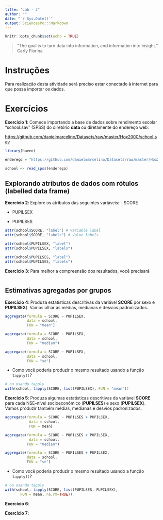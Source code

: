 ```yaml
---
title: "Lab - 3"
author: ""
date: "`r Sys.Date()`"
output: SciencesPo:::Markdown
---
```



```r
knitr::opts_chunk$set(echo = TRUE)
```

  > "The goal is to turn data into information, and information into insight."
<br> Carly Fiorina


# Instruções 
<div id="boxedtext">
Para realização desta atividade será preciso estar conectado à internet para que possa importar os dados.
</div>

# Exercícios

<div id="exercise">
**Exercício 1**: 
Comece importando a base de dados sobre rendimento escolar "school.sav" (SPSS) do diretório **data** ou diretamente do endereço web:

<https://github.com/danielmarcelino/Datasets/raw/master/Hox2000/school.sav>

</div>

```r
library(haven)

endereço = "https://github.com/danielmarcelino/Datasets/raw/master/Hox2000/school.sav"

school <- read_spss(endereço)
```

## Explorando atributos de dados com rótulos (labelled data frame)

<div id="exercise">
**Exercício 2**: Explore os atributos das seguintes variáveis:
- SCORE

- PUPILSEX

- PUPILSES

</div>

```r
attr(school$SCORE, "label") # Variable label
attr(school$SCORE, "labels") # Value labels
```


```r
attr(school$PUPILSEX, "label") 
attr(school$PUPILSEX, "labels")
```


```r
attr(school$PUPILSES, "label") 
attr(school$PUPILSES, "labels")
```


<div id="exercise">
**Exercício 3**: Para melhor a compreensão dos resultados, você precisará 
</div>

```r

```


## Estimativas agregadas por grupos

<div id="exercise">
**Exercício 4**: Produza estatísticas descritivas da variável **SCORE** por sexo e **PUPILSEX**). Vamos olhar as médias, medianas e desvios padronizados.
</div>

```r
aggregate(formula = SCORE ~ PUPILSEX, 
          data = school, 
          FUN = "mean")
```


```r
aggregate(formula = SCORE ~ PUPILSEX, 
          data = school, 
          FUN = "median")
```


```r
aggregate(formula = SCORE ~ PUPILSEX,
          data = school, 
          FUN = "sd")
```


- Como você poderia produzir o mesmo resultado usando a função `tapply()`?

```r
# ou usando tapply
with(school, tapply(SCORE, list(PUPILSEX), FUN = "mean"))
```



<div id="exercise">
**Exercício 5**: Produza algumas estatísticas descritivas da variável **SCORE** para cada NSE--nível socioeconômico (**PUPILSES**) e sexo (**PUPILSEX**). Vamos produzir também  médias, medianas e desvios padronizados.
</div>


```r
aggregate(formula = SCORE ~ PUPILSES + PUPILSEX,
           data = school, 
           FUN = mean)
```


```r
aggregate(formula = SCORE ~ PUPILSES + PUPILSEX,
           data = school, 
          FUN = "median")
```


```r
aggregate(formula = SCORE ~ PUPILSES + PUPILSEX,
          data = school, 
          FUN = "sd")
```


- Como você poderia produzir o mesmo resultado usando a função `tapply()`?

```r
# ou usando tapply
with(school, tapply(SCORE, list(PUPILSES, PUPILSEX),
       FUN = mean, na.rm=TRUE))
```


<div id="exercise">
**Exercício 6**: 
</div>


<div id="exercise">
**Exercício 7**: 
</div>

```r

```

